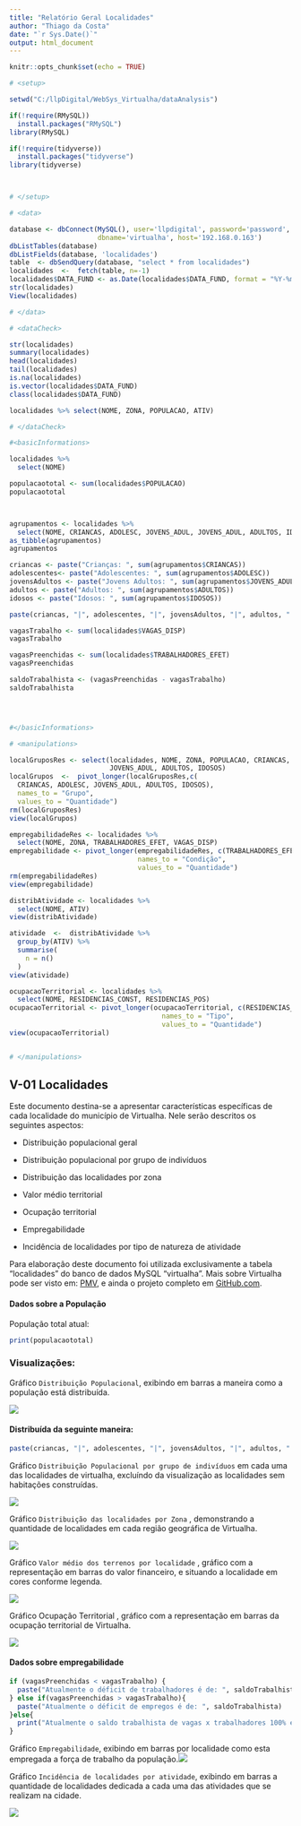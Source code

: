 ```yaml
---
title: "Relatório Geral Localidades"
author: "Thiago da Costa"
date: "`r Sys.Date()`"
output: html_document
---
```


```r
knitr::opts_chunk$set(echo = TRUE)

# <setup>

setwd("C:/llpDigital/WebSys_Virtualha/dataAnalysis")

if(!require(RMySQL))
  install.packages("RMySQL")
library(RMySQL)

if(!require(tidyverse))
  install.packages("tidyverse")
library(tidyverse)



# </setup>

# <data>

database <- dbConnect(MySQL(), user='llpdigital', password='password', 
                      dbname='virtualha', host='192.168.0.163')
dbListTables(database)
dbListFields(database, 'localidades')
table  <- dbSendQuery(database, "select * from localidades")
localidades  <-  fetch(table, n=-1)
localidades$DATA_FUND <- as.Date(localidades$DATA_FUND, format = "%Y-%m-%d")
str(localidades)
View(localidades)

# </data>

# <dataCheck>

str(localidades)
summary(localidades)
head(localidades)
tail(localidades)
is.na(localidades)
is.vector(localidades$DATA_FUND)
class(localidades$DATA_FUND)

localidades %>% select(NOME, ZONA, POPULACAO, ATIV)

# </dataCheck>

#<basicInformations>

localidades %>% 
  select(NOME)

populacaototal <- sum(localidades$POPULACAO)
populacaototal



agrupamentos <- localidades %>% 
  select(NOME, CRIANCAS, ADOLESC, JOVENS_ADUL, JOVENS_ADUL, ADULTOS, IDOSOS)
as_tibble(agrupamentos)
agrupamentos

criancas <- paste("Crianças: ", sum(agrupamentos$CRIANCAS))
adolescentes<- paste("Adolescentes: ", sum(agrupamentos$ADOLESC))
jovensAdultos <- paste("Jovens Adultos: ", sum(agrupamentos$JOVENS_ADUL))
adultos <- paste("Adultos: ", sum(agrupamentos$ADULTOS))
idosos <- paste("Idosos: ", sum(agrupamentos$IDOSOS))

paste(criancas, "|", adolescentes, "|", jovensAdultos, "|", adultos, "|", idosos)

vagasTrabalho <- sum(localidades$VAGAS_DISP)
vagasTrabalho

vagasPreenchidas <- sum(localidades$TRABALHADORES_EFET)
vagasPreenchidas

saldoTrabalhista <- (vagasPreenchidas - vagasTrabalho)
saldoTrabalhista




#</basicInformations>

# <manipulations>

localGruposRes <- select(localidades, NOME, ZONA, POPULACAO, CRIANCAS, ADOLESC,
                         JOVENS_ADUL, ADULTOS, IDOSOS)
localGrupos  <-  pivot_longer(localGruposRes,c(
  CRIANCAS, ADOLESC, JOVENS_ADUL, ADULTOS, IDOSOS),
  names_to = "Grupo",
  values_to = "Quantidade")
rm(localGruposRes)
view(localGrupos)

empregabilidadeRes <- localidades %>% 
  select(NOME, ZONA, TRABALHADORES_EFET, VAGAS_DISP)
empregabilidade <- pivot_longer(empregabilidadeRes, c(TRABALHADORES_EFET, VAGAS_DISP),
                                names_to = "Condição",
                                values_to = "Quantidade")
rm(empregabilidadeRes)
view(empregabilidade)

distribAtividade <- localidades %>% 
  select(NOME, ATIV)
view(distribAtividade)

atividade  <-  distribAtividade %>% 
  group_by(ATIV) %>% 
  summarise(
    n = n()
  )
view(atividade)

ocupacaoTerritorial <- localidades %>% 
  select(NOME, RESIDENCIAS_CONST, RESIDENCIAS_POS)
ocupacaoTerritorial <- pivot_longer(ocupacaoTerritorial, c(RESIDENCIAS_CONST, RESIDENCIAS_POS),
                                      names_to = "Tipo",
                                      values_to = "Quantidade")
view(ocupacaoTerritorial)


# </manipulations>

```

## V-01 Localidades

Este documento destina-se a apresentar características específicas de cada localidade do município de Virtualha. Nele serão descritos os seguintes aspectos:

-   Distribuição populacional geral

-   Distribuição populacional por grupo de indivíduos

-   Distribuição das localidades por zona

-   Valor médio territorial

-   Ocupação territorial

-   Empregabilidade

-   Incidência de localidades por tipo de natureza de atividade

Para elaboração deste documento foi utilizada exclusivamente a tabela "localidades" do banco de dados MySQL "virtualha". Mais sobre Virtualha pode ser visto em: [PMV](https://app.netlify.com/sites/websysvirtualhabetav01/overview), e ainda o projeto completo em [GitHub.com](https://github.com/thiagodacosta85/WebSys_Virtualha).

#### Dados sobre a População

População total atual:

```r
print(populacaototal)
```

### Visualizações:

Gráfico `Distribuição Populacional`, exibindo em barras a maneira como a população está distribuída.

![](images/barplotDistribuicaoPopulacional.png)

#### Distribuída da seguinte maneira:

```r
paste(criancas, "|", adolescentes, "|", jovensAdultos, "|", adultos, "|", idosos)
```

Gráfico `Distribuição Populacional por grupo de indivíduos` em cada uma das localidades de virtualha, excluíndo da visualização as localidades sem habitações construídas.

![](images/barplotDistribuicaoPopulacionalPorGrupo.png)

Gráfico `Distribuição das localidades por Zona` , demonstrando a quantidade de localidades em cada região geográfica de Virtualha.

![](images/barplotLocalidadesPorZona.png)

Gráfico `Valor médio dos terrenos por localidade` , gráfico com a representação em barras do valor financeiro, e situando a localidade em cores conforme legenda.

![](images/barplotValorMedioTerreno.png)

Gráfico Ocupação Territorial , gráfico com a representação em barras da ocupação territorial de Virtualha.

![](images/barplotOcupacaoTerritorial.png)

#### Dados sobre empregabilidade

```r
if (vagasPreenchidas < vagasTrabalho) {
  paste("Atualmente o déficit de trabalhadores é de: ", saldoTrabalhista)
} else if(vagasPreenchidas > vagasTrabalho){
  paste("Atualmente o déficit de empregos é de: ", saldoTrabalhista)
}else{
  print("Atualmente o saldo trabalhista de vagas x trabalhadores 100% equilibrado.") 
}

```

Gráfico `Empregabilidade`, exibindo em barras por localidade como esta empregada a força de trabalho da população.![](images/barplotEmpregabilidade.png)

Gráfico `Incidência de localidades por atividade`, exibindo em barras a quantidade de localidades dedicada a cada uma das atividades que se realizam na cidade.

![](images/barplotDistribAtividades.png)
